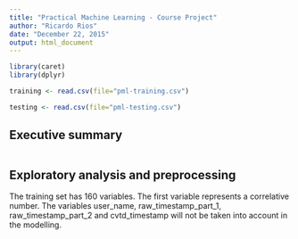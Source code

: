 ```yaml
---
title: "Practical Machine Learning - Course Project"
author: "Ricardo Rios"
date: "December 22, 2015"
output: html_document
---
```


```r
library(caret)
library(dplyr)

training <- read.csv(file="pml-training.csv")

testing <- read.csv(file="pml-testing.csv")

```

## Executive summary


```r


```


## Exploratory analysis and preprocessing 

The training set has 160 variables. The first variable represents a correlative number. The variables user_name, raw_timestamp_part_1,  raw_timestamp_part_2 and cvtd_timestamp will not be taken into account in the modelling. 



## 


